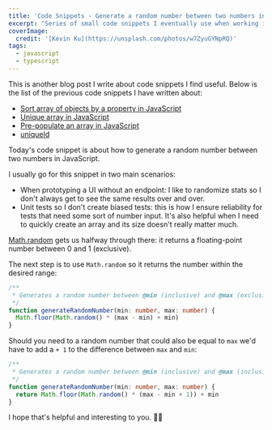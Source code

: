 ```yaml
---
title: 'Code Snippets - Generate a random number between two numbers in JavaScript'
excerpt: "Series of small code snippets I eventually use when working in some of my projects. And today's code snippet is about how to generate a random number between two numbers in JavaScript."
coverImage:
  credit: '[Kevin Ku](https://unsplash.com/photos/w7ZyuGYNpRQ)'
tags:
  - javascript
  - typescript
---
```


This is another blog post I write about code snippets I find useful.
Below is the list of the previous code snippets I have written about:

- [Sort array of objects by a property in JavaScript](/blog/code-snippets-sort-array-of-objects-by-a-property-in-javascript)
- [Unique array in JavaScript](/blog/code-snippets-unique-array)
- [Pre-populate an array in JavaScript](/blog/code-snippets-pre-populate-an-array-in-javascript)
- [uniqueId](/blog/code-snippets-uniqueid)

Today's code snippet is about how to generate a random number between two numbers in JavaScript.

I usually go for this snippet in two main scenarios:

- When prototyping a UI without an endpoint: I like to randomize stats so I don't always get to see the same results over and over.
- Unit tests so I don't create biased tests: this is how I ensure reliability for tests that need some sort of number input.
  It's also helpful when I need to quickly create an array and its size doesn't really matter much.

[Math.random](https://developer.mozilla.org/en-US/docs/Web/JavaScript/Reference/Global_Objects/Math/random) gets us halfway through there: it returns a floating-point number between 0 and 1 (exclusive).

The next step is to use `Math.random` so it returns the number within the desired range:

```ts
/**
 * Generates a random number between @min (inclusive) and @max (exclusive)
 */
function generateRandomNumber(min: number, max: number) {
  Math.floor(Math.random() * (max - min) + min)
}
```

Should you need to a random number that could also be equal to `max` we'd have to add a `+ 1` to the difference between `max` and `min`:

```ts
/**
 * Generates a random number between @min (inclusive) and @max (inclusive)
 */
function generateRandomNumber(min: number, max: number) {
  return Math.floor(Math.random() * (max - min + 1)) + min
}
```

I hope that's helpful and interesting to you. 👋🏼
